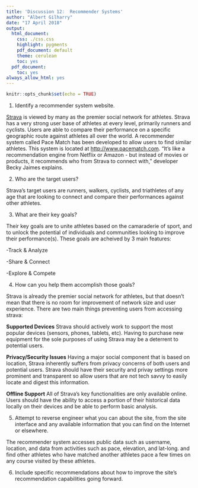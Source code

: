 ```yaml
---
title: 'Discussion 12:  Recommender Systems'
author: "Albert Gilharry"
date: "17 April 2018"
output:
  html_document:
    css: ./css.css
    highlight: pygments
    pdf_document: default
    theme: cerulean
    toc: yes
  pdf_document:
    toc: yes
always_allow_html: yes
---
```


```r
knitr::opts_chunk$set(echo = TRUE)
```

1. Identify a recommender system website.

<div id = "solution">
[Strava]() is viewed by many as the premier social network for athletes. Strava has a very strong user base of athletes at every level, primarily runners and cyclists. Users are able to compare their performance on a specific geographic route against athletes all over the world. A recommender system called Pace Match has been developed to allow users to find similar athletes. This system is located at [http://www.pacematch.com](http://www.pacematch.com). "It's like a recommendation engine from Netflix or Amazon - but instead of movies or products, it recommends who from Strava to connect with," developer Becky Jaimes explains.
</div>

2. Who are the target users?

<div id = "solution">

Strava's target users are runners, walkers, cyclists, and triathletes of any age that are looking to connect and compare their performances against other athletes.

</div>

3.  What are their key goals?

<div id = "solution">

Their key goals are to unite athletes based on the camaraderie of sport, and to unlock the potential of individuals and communities looking to improve their performance(s). These goals are acheived by 3 main features:

  -Track & Analyze
  
  -Share & Connect
  
  -Explore & Compete
  
</div>

4. How can you help them accomplish those goals?

<div id = "solution">

Strava is already the premier social network for athletes, but that doesn't mean that there is no room for improvement of network size and user experience. There are two main things preventing users from accessing strava:

**Supported Devices**
Strava should actively work to support the most popular devices (sensors, phones, tablets, etc). Having to purchase new equipment for the sole purposes of using Strava may be a deterrent to potential users.

**Privacy/Security Issues**
Having a major social component that is based on location, Strava inherently suffers from privacy concerns of both users and potential users. Strava should have their security and privay settings more prominent and transparent so allow users that are not tech savvy to easily locate and digest this information.

**Offline Support**
All of Strava's key functionalities are only available online. Users should have the ability to access a portion of their historical data locally on their devices and be able to perform basic analysis.
</div>

5. Attempt to reverse engineer what you can about the site, from the site interface and any available information that you can find on the Internet or elsewhere.

<div id = "solution">
The recommender system accesses public data such as username, location, and data from activities such as pace, elevation, and lat-long.  and find other athletes who have matched another athletes pace a few times on any course visited by these athletes.
</div>

6. Include specific recommendations about how to improve the site's recommendation capabilities going forward. 

<div id = "solution">

</div>










